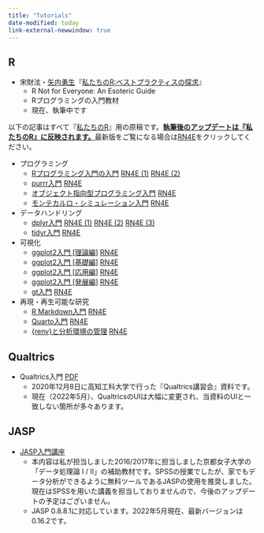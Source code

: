 ```yaml
---
title: "Tutorials"
date-modified: today
link-external-newwindow: true
---
```


## R

* 宋財泫・[矢内勇生](https://yukiyanai.github.io/)『[私たちのR:ベストプラクティスの探求](https://www.jaysong.net/RBook/)』
   * R Not for Everyone: An Esoteric Guide
   * Rプログラミングの入門教材
   * 現在、執筆中です

以下の記事はすべて『[私たちのR](https://www.jaysong.net/RBook/)』用の原稿です。<u><b>執筆後のアップデートは『私たちのR』に反映されます。</b></u>最新版をご覧になる場合は<span class="jay_btn">[RN4E](https://www.jaysong.net/RBook/)</span>をクリックしてください。

* プログラミング
   * [Rプログラミング入門の入門](R/rprogramming.qmd) <span class="jay_btn">[RN4E (1)](https://www.jaysong.net/RBook/programming.html) [RN4E (2)](https://www.jaysong.net/RBook/functions.html)</span>
   * [purrr入門](R/purrr_intro.qmd) <span class="jay_btn">[RN4E](https://www.jaysong.net/RBook/iteration.html)</span>
   * [オブジェクト指向型プログラミング入門](R/opp_intro.qmd) <span class="jay_btn">[RN4E](https://www.jaysong.net/RBook/oop.html) </span>
   * [モンテカルロ・シミュレーション入門](R/montecarlo_intro.qmd) <span class="jay_btn">[RN4E](https://www.jaysong.net/RBook/monte.html)</span>
* データハンドリング
   * [dplyr入門](R/dplyr_intro.qmd) <span class="jay_btn">[RN4E (1)](https://www.jaysong.net/RBook/datahandling1.html) [RN4E (2)](https://www.jaysong.net/RBook/datahandling2.html) [RN4E (3)](https://www.jaysong.net/RBook/datahandling3.html)</span>
   * [tidyr入門](R/tidyr_intro.qmd) <span class="jay_btn">[RN4E](https://www.jaysong.net/RBook/tidydata.html)</span>
* 可視化
   * [ggplot2入門 [理論編]](R/ggplot_intro1.qmd) <span class="jay_btn">[RN4E](https://www.jaysong.net/RBook/visualization1.html)</span>
   * [ggplot2入門 [基礎編]](R/ggplot_intro2.qmd) <span class="jay_btn">[RN4E](https://www.jaysong.net/RBook/visualization2.html)</span>
   * [ggplot2入門 [応用編]](R/ggplot_intro3.qmd) <span class="jay_btn">[RN4E](https://www.jaysong.net/RBook/visualization3.html)</span>
   * [ggplot2入門 [発展編]](R/ggplot_intro4.qmd) <span class="jay_btn">[RN4E](https://www.jaysong.net/RBook/visualization4.html)</span>
   * [gt入門](R/gt.qmd) <span class="jay_btn">[RN4E](https://www.jaysong.net/RBook/table.html)</span>
* 再現・再生可能な研究
   * [R Markdown入門](R/rmarkdown_intro.qmd) <span class="jay_btn">[RN4E](https://www.jaysong.net/RBook/rmarkdown.html)</span>
   * [Quarto入門](R/quarto.qmd) <span class="jay_btn">[RN4E](https://www.jaysong.net/RBook/quarto.html)</span>
   * [{renv}と分析環境の管理](R/renv.qmd) <span class="jay_btn">[RN4E](https://www.jaysong.net/RBook/renv.html)</span>

## Qualtrics

* Qualtrics入門 <span class="jay_btn">[PDF](Qualtrics/Introduction_to_Qualtrics.pdf)</span>
   * 2020年12月8日に高知工科大学で行った『Qualtrics講習会』資料です。
   * 現在（2022年5月）、QualtricsのUIは大幅に変更され、当資料のUIと一致しない箇所が多々あります。

## JASP

* [JASP入門講座](JASP/index.qmd)
   * 本内容は私が担当しました2016/2017年に担当しました京都女子大学の「データ処理論 I / II」の補助教材です。SPSSの授業でしたが、家でもデータ分析ができるように無料ツールであるJASPの使用を推奨しました。現在はSPSSを用いた講義を担当しておりませんので、今後のアップデートの予定はございません。
   * JASP 0.8.8.1に対応しています。2022年5月現在、最新バージョンは0.16.2です。

